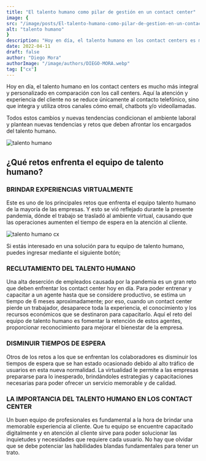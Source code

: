 ```yaml
---
title: "El talento humano como pilar de gestión en un contact center"
image: {
src: "/image/posts/El-talento-humano-como-pilar-de-gestion-en-un-contact-center-1024x576.webp",
alt: "talento humano"
}
description: "Hoy en día, el talento humano en los contact centers es mucho más integral y personalizado en comparación con los call centers. Aquí la atención y experiencia del cliente no se reduce únicamente al contacto telefónico, sino que integra y utiliza otros canales cómo email, chatbots y/o videollamadas."
date: 2022-04-11
draft: false
author: "Diego Mora"
authorImage: "/image/authors/DIEGO-MORA.webp"
tag: ["cx"]
---
```


Hoy en día, el talento humano en los contact centers es mucho más integral y personalizado en comparación con los call centers. Aquí la atención y experiencia del cliente no se reduce únicamente al contacto telefónico, sino que integra y utiliza otros canales cómo email, chatbots y/o videollamadas.

Todos estos cambios y nuevas tendencias condicionan el ambiente laboral y plantean nuevas tendencias y retos que deben afrontar los encargados del talento humano.

![talento humano](/image/posts/El-talento-humano-como-pilar-de-gestion-en-un-contact-center-1024x576.webp)

## ¿Qué retos enfrenta el equipo de talento humano?
### BRINDAR EXPERIENCIAS VIRTUALMENTE
Este es uno de los principales retos que enfrenta el equipo talento humano de la mayoría de las empresas. Y esto se vió reflejado durante la presente pandemia, dónde el trabajo se trasladó al ambiente virtual, causando que las operaciones aumenten el tiempo de espera en la atención al cliente.

![talento humano cx](/image/posts/front-view-of-human-resources-woman-posing-in-the-office-1536x1025-1-1024x683.webp)

Si estás interesado en una solución para tu equipo de talento humano, puedes ingresar mediante el siguiente botón;

<Link text="¡me interesa un solución!" href="/experiencia-del-cliente" class="px-3 py-2 bg-xkale rounded-lg text-white uppercase shadow-lg"/>

### RECLUTAMIENTO DEL TALENTO HUMANO
Una alta deserción de empleados causada por la pandemia es un gran reto que deben enfrentar los contact center hoy en día. Para poder entrenar y capacitar a un agente hasta que se considere productivo, se estima un tiempo de 6 meses aproximadamente; por eso, cuando un contact center pierde un trabajador, desaparece toda la experiencia, el conocimiento y los recursos económicos que se destinaron para capacitarlo. Aquí el reto del equipo de talento humano es fomentar la retención de estos agentes, proporcionar reconocimiento para mejorar el bienestar de la empresa.  

### DISMINUIR TIEMPOS DE ESPERA 
Otros de los retos a los que se enfrentan los colaboradores es disminuir los tiempos de espera que se han estado ocasionado debido al alto tráfico de usuarios en esta nueva normalidad. La virtualidad le permite a las empresas prepararse para lo inesperado, brindándoles estrategias y capacitaciones necesarias para poder ofrecer un servicio memorable y de calidad.

### LA IMPORTANCIA DEL TALENTO HUMANO EN LOS CONTACT CENTER
Un buen equipo de profesionales es fundamental a la hora de brindar una memorable experiencia al cliente. Que tu equipo se encuentre capacitado digitalmente y en atención al cliente sirve para poder solucionar las inquietudes y necesidades que requiere cada usuario. No hay que olvidar que se debe potenciar las habilidades blandas fundamentales para tener un trato.